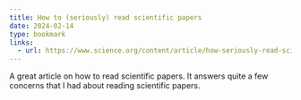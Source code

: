 ```yaml
---
title: How to (seriously) read scientific papers
date: 2024-02-14
type: bookmark
links:
  - url: https://www.science.org/content/article/how-seriously-read-scientific-paper
---
```


A great article on how to read scientific papers. It answers quite a few concerns that I had about reading scientific papers.
